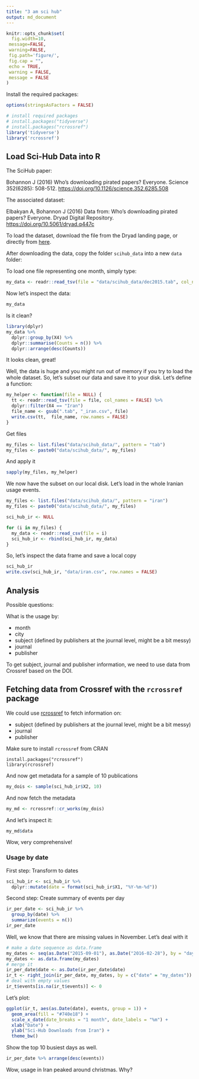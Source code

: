 ```yaml
---
title: "3 am sci hub"
output: md_document
---
```


```r
knitr::opts_chunk$set(
  fig.width=10,
 message=FALSE,
 warning=FALSE,
 fig.path='figure/',
 fig.cap = "", 
 echo = TRUE,
 warning = FALSE, 
 message = FALSE
)
```


Install the required packages:

```r
options(stringsAsFactors = FALSE)

# install required packages
# install.packages("tidyverse")
# install.packages("rcrossref")
library('tidyverse')
library('rcrossref')
```

## Load Sci-Hub Data into R

The SciHub paper:

Bohannon J (2016) Who's downloading pirated papers? Everyone. Science 352(6285): 508-512. [https://doi.org/10.1126/science.352.6285.508](https://doi.org/10.1126/science.352.6285.508)

The associated dataset:

Elbakyan A, Bohannon J (2016) Data from: Who's downloading pirated papers? Everyone. Dryad Digital Repository. [https://doi.org/10.5061/dryad.q447c](https://doi.org/10.5061/dryad.q447c)

To load the dataset, download the file from the Dryad landing page, or directly from [here](http://datadryad.org/bitstream/handle/10255/dryad.114259/scihub_data.zip?sequence=1).

After downloading the data, copy the folder `scihub_data` into a new `data` folder:

To load one file representing one month, simply type:

```r
my_data <- readr::read_tsv(file = "data/scihub_data/dec2015.tab", col_names = FALSE)
```

Now let's inspect the data:

```r
my_data
```

Is it clean?

```r
library(dplyr)
my_data %>% 
  dplyr::group_by(X4) %>% 
  dplyr::summarise(Counts = n()) %>%
  dplyr::arrange(desc(Counts))
```

It looks clean, great!

Well, the data is huge and you might run out of memory if you try to load the whole dataset. So, let's subset our data and save it to your disk. Let's define a function:

```r
my_helper <- function(file = NULL) {
  tt <- readr::read_tsv(file = file, col_names = FALSE) %>%
  dplyr::filter(X4 == "Iran")
  file_name <- gsub(".tab", "_iran.csv", file)
  write.csv(tt,  file_name, row.names = FALSE)
}
```

Get files

```r
my_files <- list.files("data/scihub_data/", pattern = "tab")
my_files <- paste0("data/scihub_data/", my_files)
```

And apply it

```r
sapply(my_files, my_helper)
```

We now have the subset on our local disk. Let's load in the whole Iranian usage events.


```r
my_files <- list.files("data/scihub_data/", pattern = "iran")
my_files <- paste0("data/scihub_data/", my_files)
```

```r
sci_hub_ir <- NULL

for (i in my_files) {
  my_data <- readr::read_csv(file = i)
  sci_hub_ir <- rbind(sci_hub_ir, my_data)
}
```

So, let's inspect the data frame and save a local copy

```r
sci_hub_ir
write.csv(sci_hub_ir, "data/iran.csv", row.names = FALSE)
```

## Analysis

Possible questions:

What is the usage by:

- month
- city
- subject (defined by publishers at the journal level, might be a bit messy)
- journal
- publisher

To get subject, journal and publisher information, we need to use data from Crossref based on the DOI.

## Fetching data from Crossref with the `rcrossref` package

We could use [rcrossref](https://github.com/ropensci/rcrossref) to fetch information on:

- subject (defined by publishers at the journal level, might be a bit messy)
- journal
- publisher

Make sure to install `rcrossref` from CRAN

```
install.packages("rcrossref")
library(rcrossref)
```

And now get metadata for a sample of 10 publications

```r
my_dois <- sample(sci_hub_ir$X2, 10)
```

And now fetch the metadata

```r
my_md <- rcrossref::cr_works(my_dois)
```

And let's inspect it:

```r
my_md$data
```

Wow, very comprehensive!

### Usage by date

First step: Transform to dates

```r
sci_hub_ir <- sci_hub_ir %>% 
  dplyr::mutate(date = format(sci_hub_ir$X1, "%Y-%m-%d"))
```

Second step: Create summary of events per day

```r
ir_per_date <- sci_hub_ir %>% 
  group_by(date) %>% 
  summarize(events = n())
ir_per_date
```

Well, we know that there are missing values in November. Let's deal with it

```r
# make a date sequence as data.frame
my_dates <- seq(as.Date("2015-09-01"), as.Date("2016-02-28"), by = "day")
my_dates <- as.data.frame(my_dates)
# merge it
ir_per_date$date <- as.Date(ir_per_date$date)
ir_t <- right_join(ir_per_date, my_dates, by = c("date" = "my_dates"))
# deal with empty values  
ir_t$events[is.na(ir_t$events)] <- 0
```

Let's plot:

```r
ggplot(ir_t, aes(as.Date(date), events, group = 1)) + 
  geom_area(fill = "#740e18") + 
  scale_x_date(date_breaks = "1 month", date_labels = "%m") + 
  xlab("Date") +
  ylab("Sci-Hub Downloads from Iran") +
  theme_bw()
```

Show the top 10 busiest days as well.

```r
ir_per_date %>% arrange(desc(events))
```

Wow, usage in Iran peaked around christmas. Why?

